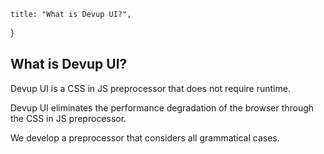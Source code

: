     title: "What is Devup UI?",
}

## What is Devup UI?

Devup UI is a CSS in JS preprocessor that does not require runtime.

Devup UI eliminates the performance degradation of the browser through the CSS in JS preprocessor.

We develop a preprocessor that considers all grammatical cases.

